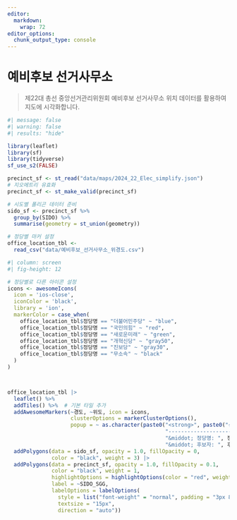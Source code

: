 ```yaml
---
editor: 
  markdown: 
    wrap: 72
editor_options: 
  chunk_output_type: console
---
```


# 예비후보 선거사무소

> 제22대 총선 중앙선거관리위원회 예비후보 선거사무소 위치 데이터를 활용하여 지도에 시각화합니다.

```r
#| message: false
#| warning: false
#| results: "hide"

library(leaflet)
library(sf)
library(tidyverse)
sf_use_s2(FALSE)

precinct_sf <- st_read("data/maps/2024_22_Elec_simplify.json")
# 지오메트리 유효화
precinct_sf <- st_make_valid(precinct_sf)

# 시도별 폴리곤 데이터 준비
sido_sf <- precinct_sf %>%
  group_by(SIDO) %>%
  summarise(geometry = st_union(geometry))

# 정당별 마커 설정
office_location_tbl <- 
  read_csv("data/예비후보_선거사무소_위경도.csv") 

```



```r
#| column: screen
#| fig-height: 12

# 정당별로 다른 아이콘 설정
icons <- awesomeIcons(
  icon = 'ios-close',
  iconColor = 'black',
  library = 'ion',
  markerColor = case_when(
    office_location_tbl$정당명 == "더불어민주당" ~ "blue",
    office_location_tbl$정당명 == "국민의힘" ~ "red",
    office_location_tbl$정당명 == "새로운미래" ~ "green",
    office_location_tbl$정당명 == "개혁신당" ~ "gray50",
    office_location_tbl$정당명 == "진보당" ~ "gray30",
    office_location_tbl$정당명 == "무소속" ~ "black"
  )
)



office_location_tbl |> 
  leaflet() %>%
  addTiles() %>%  # 기본 타일 추가
  addAwesomeMarkers(~경도, ~위도, icon = icons, 
                    clusterOptions = markerClusterOptions(),
                    popup = ~ as.character(paste0("<strong>", paste0("선거구명: ", `선거구명`), "</strong><br>",
                                                  "-----------------------------------------------------------<br>",
                                                  "&middot; 정당명: ", 정당명, "<br>",
                                                  "&middot; 후보자: ", 후보자, "<br>"))) |> 
  addPolygons(data = sido_sf, opacity = 1.0, fillOpacity = 0,
              color = "black", weight = 3) |>
  addPolygons(data = precinct_sf, opacity = 1.0, fillOpacity = 0.1,
              color = "black", weight = 1,
              highlightOptions = highlightOptions(color = "red", weight = 3, bringToFront = TRUE),
              label = ~SIDO_SGG,
              labelOptions = labelOptions(
                style = list("font-weight" = "normal", padding = "3px 8px"),
                textsize = "15px",
                direction = "auto"))
```
